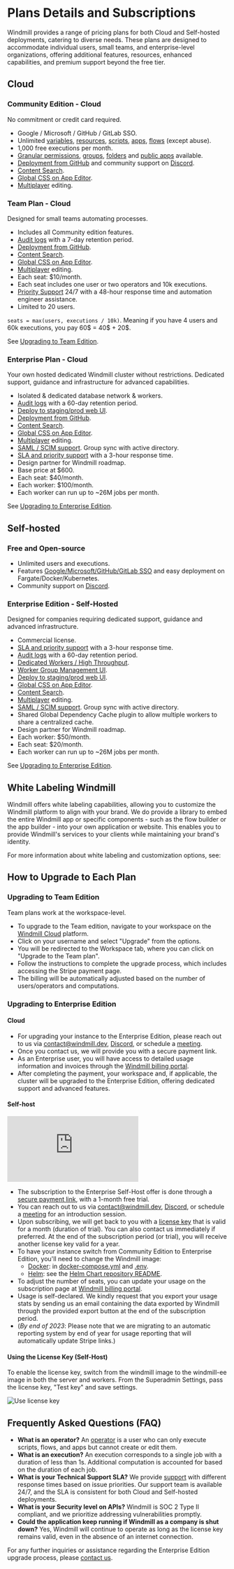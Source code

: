 
# Plans Details and Subscriptions

Windmill provides a range of pricing plans for both Cloud and Self-hosted deployments, catering to diverse needs. These plans are designed to accommodate individual users, small teams, and enterprise-level organizations, offering additional features, resources, enhanced capabilities, and premium support beyond the free tier.

<div class="grid grid-cols-2 gap-6 mb-4">
	<DocCard
		title="Pricing page"
		description="Explore our plans and estimate a cost."
		href="/pricing"
	/>
</div>

## Cloud

### Community Edition - Cloud

No commitment or credit card required.
- Google / Microsoft / GitHub / GitLab SSO.
- Unlimited [variables](../../core_concepts/2_variables_and_secrets/index.mdx), [resources](../../core_concepts/3_resources_and_types/index.mdx), [scripts](../../script_editor/index.mdx), [apps](../../apps/0_app_editor/index.mdx), [flows](../../flows/1_flow_editor.mdx) (except abuse).
- 1,000 free executions per month.
- [Granular permissions](../../core_concepts/16_roles_and_permissions/index.mdx), [groups](../../core_concepts/8_groups_and_folders/index.mdx), [folders](../../core_concepts/8_groups_and_folders/index.mdx) and [public apps](../../apps/8_public_apps.md) available.
- [Deployment from GitHub](../../advanced/9_deploy_gh_gl/index.md) and community support on [Discord](https://discord.com/invite/V7PM2YHsPB).
- [Content Search](../../core_concepts/26_content_search/index.md).
- [Global CSS on App Editor](../../apps/9_css_editor.md).
- [Multiplayer](../../core_concepts/7_multiplayer/index.md) editing.

### Team Plan - Cloud

Designed for small teams automating processes.
- Includes all Community edition features.
- [Audit logs](../../core_concepts/14_audit_logs/index.mdx) with a 7-day retention period.
- [Deployment from GitHub](../../advanced/9_deploy_gh_gl/index.md).
- [Content Search](../../core_concepts/26_content_search/index.md).
- [Global CSS on App Editor](../../apps/9_css_editor.md).
- [Multiplayer](../../core_concepts/7_multiplayer/index.md) editing.
- Each seat: $10/month.
- Each seat includes one user or two operators and 10k executions.
- [Priority Support](../12_support_and_sla/index.mdx) 24/7 with a 48-hour response time and automation engineer assistance.
- Limited to 20 users.

`seats = max(users, executions / 10k)`. Meaning if you have 4 users and 60k executions, you pay 60$ = 40$ + 20$.

See [Upgrading to Team Edition](#upgrading-to-team-edition).

### Enterprise Plan - Cloud

Your own hosted dedicated Windmill cluster without restrictions.
Dedicated support, guidance and infrastructure for advanced capabilities.

- Isolated & dedicated database network & workers.
- [Audit logs](../../core_concepts/14_audit_logs/index.mdx) with a 60-day retention period.
- [Deploy to staging/prod web UI](../../core_concepts/12_staging_prod/index.md).
- [Deployment from GitHub](../../advanced/9_deploy_gh_gl/index.md).
- [Content Search](../../core_concepts/26_content_search/index.md).
- [Global CSS on App Editor](../../apps/9_css_editor.md).
- [Multiplayer](../../core_concepts/7_multiplayer/index.md) editing.
- [SAML / SCIM support](../14_saml_and_scim/index.md). Group sync with active directory.
- [SLA and priority support](../12_support_and_sla/index.mdx) with a 3-hour response time.
- Design partner for Windmill roadmap.
- Base price at $600.
- Each seat: $40/month.
- Each worker: $100/month.
- Each worker can run up to ~26M jobs per month.

See [Upgrading to Enterprise Edition](#upgrading-to-enterprise-edition).

## Self-hosted

<div class="grid grid-cols-2 gap-6 mb-4">
    <DocCard
		title="Self Host Windmill"
		description="Self host Windmill in 2 minutes."
		href="/docs/advanced/self_host/"
	/>
</div>

### Free and Open-source

- Unlimited users and executions.
- Features [Google/Microsoft/GitHub/GitLab SSO](../../misc/2_setup_oauth/index.mdx) and easy deployment on Fargate/Docker/Kubernetes.
- Community support on [Discord](https://discord.com/invite/V7PM2YHsPB).

### Enterprise Edition - Self-Hosted

Designed for companies requiring dedicated support, guidance and advanced infrastructure.
- Commercial license.
- [SLA and priority support](../12_support_and_sla/index.mdx) with a 3-hour response time.
- [Audit logs](../../core_concepts/14_audit_logs/index.mdx) with a 60-day retention period.
- [Dedicated Workers / High Throughput](../../core_concepts/25_dedicated_workers/index.mdx).
- [Worker Group Management UI](../11_worker_group_management_ui/index.mdx).
- [Deploy to staging/prod web UI](../../core_concepts/12_staging_prod/index.md).
- [Global CSS on App Editor](../../apps/9_css_editor.md).
- [Content Search](../../core_concepts/26_content_search/index.md).
- [Multiplayer](../../core_concepts/7_multiplayer/index.md) editing.
- [SAML / SCIM support](../14_saml_and_scim/index.md). Group sync with active directory.
- Shared Global Dependency Cache plugin to allow multiple workers to share a centralized cache.
- Design partner for Windmill roadmap.
- Each worker: $50/month.
- Each seat: $20/month.
- Each worker can run up to ~26M jobs per month.

See [Upgrading to Enterprise Edition](#upgrading-to-enterprise-edition).

## White Labeling Windmill

Windmill offers white labeling capabilities, allowing you to customize the Windmill platform to align with your brand. We do provide a library to embed the entire Windmill app or specific components - such as the flow builder or the app builder - into your own application or website. This enables you to provide Windmill's services to your clients while maintaining your brand's identity.

For more information about white labeling and customization options, see:

<div class="grid grid-cols-2 gap-6 mb-4">
    <DocCard
    	title="White Labeling Windmill"
    	description="Windmill offers white labeling capabilities, allowing you to customize the Windmill platform to align with your brand."
    	href="/docs/misc/white_labelling"
    />
</div>

## How to Upgrade to Each Plan

### Upgrading to Team Edition

Team plans work at the workspace-level.

- To upgrade to the Team edition, navigate to your workspace on the [Windmill Cloud](https://app.windmill.dev/user/login) platform.
- Click on your username and select "Upgrade" from the options.
- You will be redirected to the Workspace tab, where you can click on "Upgrade to the Team plan".
- Follow the instructions to complete the upgrade process, which includes accessing the Stripe payment page.
- The billing will be automatically adjusted based on the number of users/operators and computations.

### Upgrading to Enterprise Edition

#### Cloud

- For upgrading your instance to the Enterprise Edition, please reach out to us via contact@windmill.dev, [Discord](https://discord.com/invite/V7PM2YHsPB), or schedule a [meeting](https://www.windmill.dev/book-demo).
- Once you contact us, we will provide you with a secure payment link.
- As an Enterprise user, you will have access to detailed usage information and invoices through the [Windmill billing portal](https://windmill.dev/billing).
- After completing the payment, your workspace and, if applicable, the cluster will be upgraded to the Enterprise Edition, offering dedicated support and advanced features.

#### Self-host

<iframe
    style={{ aspectRatio: '16/9' }}
    src="https://www.youtube.com/embed/YAoLXwayjT8?vq=hd1080"
    title="YouTube video player"
    frameBorder="0"
    allow="accelerometer; autoplay; clipboard-write; encrypted-media; gyroscope; picture-in-picture; web-share"
    allowFullScreen
    className="border-2 rounded-xl object-cover w-full dark:border-gray-800"
></iframe>

<br/>

- The subscription to the Enterprise Self-Host offer is done through a [secure payment link](https://billing.windmill.dev/b/8wMaFS51Y0Bl2VacMT), with a 1-month free trial.
- You can reach out to us via contact@windmill.dev, [Discord](https://discord.com/invite/V7PM2YHsPB), or schedule a [meeting](https://www.windmill.dev/book-demo) for an introduction session.
- Upon subscribing, we will get back to you with a [license key](#using-the-license-key-self-host) that is valid for a month (duration of trial). You can also contact us immediately if preferred. At the end of the subscription period (or trial), you will receive another license key valid for a year.
- To have your instance switch from Community Edition to Enterprise Edition, you'll need to change the Windmill image:
  - [Docker](../../advanced/1_self_host/index.mdx#docker): in [docker-compose.yml](https://raw.githubusercontent.com/windmill-labs/windmill/main/docker-compose.yml) and [.env](https://raw.githubusercontent.com/windmill-labs/windmill/main/.env).
  - [Helm](../../advanced/1_self_host/index.mdx#enterprise-deployment-with-helm): see the [Helm Chart repository README](https://github.com/windmill-labs/windmill-helm-charts).
- To adjust the number of seats, you can update your usage on the subscription page at [Windmill billing portal](https://windmill.dev/billing).
- Usage is self-declared. We kindly request that you export your usage stats by sending us an email containing the data exported by Windmill through the provided export button at the end of the subscription period.
- (*By end of 2023*: Please note that we are migrating to an automatic reporting system by end of year for usage reporting that will automatically update Stripe links.)

<div class="grid grid-cols-2 gap-6 mb-4">
    <DocCard
		title="Self Host Windmill"
		description="Self host Windmill in 2 minutes."
		href="/docs/advanced/self_host/"
	/>
</div>

#### Using the License Key (Self-Host)

To enable the license key, switch from the windmill image to the windmill-ee image in both the server and workers. From the Superadmin Settings, pass the license key, "Test key" and save settings.

![Use license key](./add_license_key.png "Use license key")

## Frequently Asked Questions (FAQ)

- **What is an operator?** An [operator](../../core_concepts/16_roles_and_permissions/index.mdx) is a user who can only execute scripts, flows, and apps but cannot create or edit them.
- **What is an execution?** An execution corresponds to a single job with a duration of less than 1s. Additional computation is accounted for based on the duration of each job.
- **What is your Technical Support SLA?** We provide [support](../12_support_and_sla/index.mdx) with different response times based on issue priorities. Our support team is available 24/7, and the SLA is consistent for both Cloud and Self-hosted deployments.
- **What is your Security level on APIs?** Windmill is SOC 2 Type II compliant, and we prioritize addressing vulnerabilities promptly.
- **Could the application keep running if Windmill as a company is shut down?** Yes, Windmill will continue to operate as long as the license key remains valid, even in the absence of an internet connection.

For any further inquiries or assistance regarding the Enterprise Edition upgrade process, please [contact us](../6_getting_help/index.mdx).
